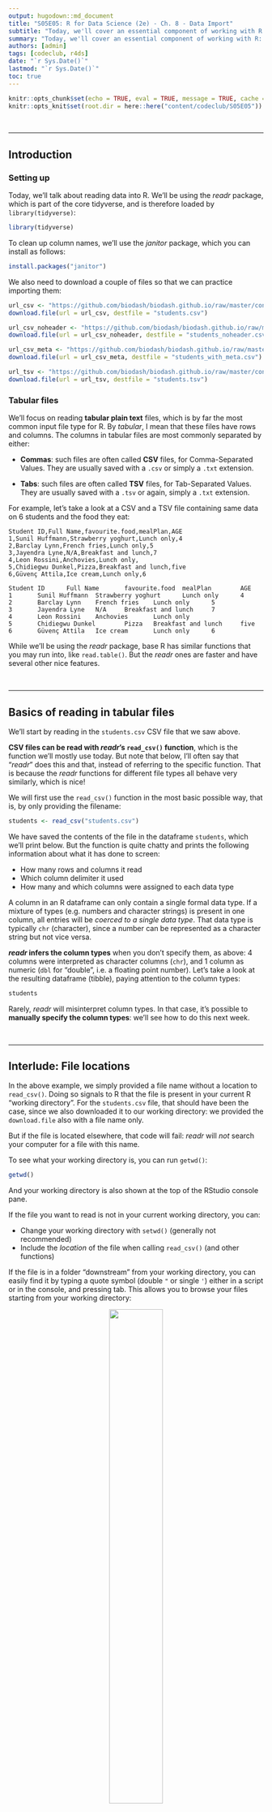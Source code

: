 ```yaml
---
output: hugodown::md_document
title: "S05E05: R for Data Science (2e) - Ch. 8 - Data Import"
subtitle: "Today, we'll cover an essential component of working with R: how to import your data into R!"
summary: "Today, we'll cover an essential component of working with R: how to import your data into R! We'll do so with functions from one of the core tidyverse packages: readr."
authors: [admin]
tags: [codeclub, r4ds]
date: "`r Sys.Date()`"
lastmod: "`r Sys.Date()`"
toc: true
---
```


```r
knitr::opts_chunk$set(echo = TRUE, eval = TRUE, message = TRUE, cache = FALSE)
knitr::opts_knit$set(root.dir = here::here("content/codeclub/S05E05"))
```

<br>

--------------------------------------------------------------------------------

## Introduction

### Setting up

Today, we'll talk about reading data into R.
We'll be using the _readr_ package, which is part of the core tidyverse,
and is therefore loaded by `library(tidyverse)`:

```r
library(tidyverse)
```

To clean up column names, we'll use the _janitor_ package,
which you can install as follows:

```r
install.packages("janitor")
```

We also need to download a couple of files so that we can practice importing
them:

```r
url_csv <- "https://github.com/biodash/biodash.github.io/raw/master/content/codeclub/S05E05/students.csv"
download.file(url = url_csv, destfile = "students.csv")

url_csv_noheader <- "https://github.com/biodash/biodash.github.io/raw/master/content/codeclub/S05E05/students_noheader.csv"
download.file(url = url_csv_noheader, destfile = "students_noheader.csv")

url_csv_meta <- "https://github.com/biodash/biodash.github.io/raw/master/content/codeclub/S05E05/students_with_meta.csv"
download.file(url = url_csv_meta, destfile = "students_with_meta.csv")

url_tsv <- "https://github.com/biodash/biodash.github.io/raw/master/content/codeclub/S05E05/students.tsv"
download.file(url = url_tsv, destfile = "students.tsv")
```

### Tabular files

We'll focus on reading **tabular plain text** files,
which is by far the most common input file type for R.
By _tabular_, I mean that these files have rows and columns.
The columns in tabular files are most commonly separated by either:

- **Commas**: such files are often called **CSV** files, for Comma-Separated Values.
  They are usually saved with a `.csv` or simply a `.txt` extension.
  
- **Tabs**: such files are often called **TSV** files, for Tab-Separated Values.
  They are usually saved with a `.tsv` or again, simply a `.txt` extension.

For example, let's take a look at a CSV and a TSV file containing same data
on 6 students and the food they eat:

```
Student ID,Full Name,favourite.food,mealPlan,AGE
1,Sunil Huffmann,Strawberry yoghurt,Lunch only,4
2,Barclay Lynn,French fries,Lunch only,5
3,Jayendra Lyne,N/A,Breakfast and lunch,7
4,Leon Rossini,Anchovies,Lunch only,
5,Chidiegwu Dunkel,Pizza,Breakfast and lunch,five
6,Güvenç Attila,Ice cream,Lunch only,6
```

```
Student ID      Full Name       favourite.food  mealPlan        AGE
1       Sunil Huffmann  Strawberry yoghurt      Lunch only      4
2       Barclay Lynn    French fries    Lunch only      5
3       Jayendra Lyne   N/A     Breakfast and lunch     7
4       Leon Rossini    Anchovies       Lunch only
5       Chidiegwu Dunkel        Pizza   Breakfast and lunch     five
6       Güvenç Attila   Ice cream       Lunch only      6
```

While we'll be using the _readr_ package, base R has similar functions that
you may run into, like `read.table()`.
But the _readr_ ones are faster and have several other nice features.

<br>

--------------------------------------------------------------------------------

## Basics of reading in tabular files

We'll start by reading in the `students.csv` CSV file that we saw above.

**CSV files can be read with _readr_'s `read_csv()` function**,
which is the function we'll mostly use today.
But note that below, I'll often say that "_readr_" does this and that,
instead of referring to the specific function.
That is because the _readr_ functions for different file types all behave
very similarly, which is nice!

We will first use the `read_csv()` function in the most basic possible way,
that is, by only providing the filename:

```r
students <- read_csv("students.csv")
```

We have saved the contents of the file in the dataframe `students`,
which we'll print below.
But the function is quite chatty and prints the following information about
what it has done to screen:

- How many rows and columns it read
- Which column delimiter it used
- How many and which columns were assigned to each data type

<div class="alert alert-note"><div>
A column in an R dataframe can only contain a single formal data type.
If a mixture of types (e.g. numbers and character strings) is present in one column,
all entries will be _coerced to a single data type_.
That data type is typically `chr` (character),
since a number can be represented as a character string but not vice versa.
</div></div>

**_readr_ infers the column types** when you don't specify them, as above:
4 columns were interpreted as character columns (`chr`),
and 1 column as numeric (`dbl` for "double", i.e. a floating point number).
Let's take a look at the resulting dataframe (tibble),
paying attention to the column types:

```r
students
```

Rarely, _readr_ will misinterpret column types.
In that case, it's possible to **manually specify the column types**:
we'll see how to do this next week.

<br>

--------------------------------------------------------------------------------

## Interlude: File locations

In the above example, we simply provided a file name without a location to
`read_csv()`.
Doing so signals to R that the file is present in your current R
"working directory".
For the `students.csv` file, that should have been the case,
since we also downloaded it to our working directory:
we provided the `download.file` also with a file name only.

But if the file is located elsewhere, that code will fail:
_readr_ will _not_ search your computer for a file with this name.

<div class="alert alert-note"><div>

To see what your working directory is, you can run `getwd()`:

```r
getwd()
```

And your working directory is also shown at the top of the RStudio console pane.

</div></div>

If the file you want to read is not in your current working directory,
you can:

- Change your working directory with `setwd()` (generally not recommended)
- Include the _location_ of the file when calling `read_csv()` (and other functions)

If the file is in a folder "downstream" from your working directory,
you can easily find it by typing a quote symbol (double `"` or single `'`)
either in a script or in the console, and pressing <kdb>tab</kbd>.
This allows you to browse your files starting from your working directory:

<figure>
<p align="center"> 
<img src=img/path_completion.png width="50%">
<figcaption>You can browse files by opening quotes!</figcaption>
</p>
</figure>

If that's not the case,
it may be easiest to copy the location using your computer's file browser,
and paste that location into your code.

Here are two examples of including folder names with a function like `read_csv()`:  

```r
read_csv("data/more_students.csv")

read_csv("C:/Users/jelmer/R_data/other_students.csv")
```

Note that in R,
you can _always_ use forward slashes `/` to separate folder regardless of your
operating system
(If you have Windows, which uses backslashes `\` instead,
then backslashes will also work.) 

<div class="alert alert-note"><div>
In two weeks, we'll talk about RStudio "Projects",
which can make your life a lot easier when it comes to file paths and never
having to change your working directory.
</div></div>

<br>

--------------------------------------------------------------------------------

## Common challenges with input files

### No headers

Some files have no first line with column names.
That leads to problems when using all the defaults:

```r
read_csv("students_noheader.csv")
```

Oops! The first row of data was interpreted as column names.
We can tell _readr_ to not do this by adding `col_names = FALSE`:

```r
read_csv("students_noheader.csv", col_names = FALSE)
```

That's better! But of course, we can't automatically get useful column names,
and they are now named `X1`, `X2`, etc.
We could set the column names after reading the file,
but we can also provide a vector of column names to the `col_names` argument
of `read_csv()`:

```r
student_colnames <- c("student_id", "full_name", "fav_food", "meal_plan", "age")

read_csv("students_noheader.csv", col_names = student_colnames)
```

### Extra header or metadata lines

Other files will contain lines at the top that are not part of the table,
but contain some sort of annotations or metadata, for instance:

```bash
cat students_with_meta.csv
```

Since there are two metadata lines,
we can tell *readr* to skip those first 2 lines with the `skip = n` argument:

```r
read_csv("students_with_meta.csv", skip = 2)
```

Another way of skipping lines is with the `comment` argument,
which can be used when all metadata lines start with a certain character,
like `#` in our case:

```r
read_csv("students_with_meta.csv", comment = "#")
```

Why might it be preferable to use `comment` over `skip`, when possible?

### Missing values denotations

R has a special data type for missing values: `NA`.
It is important for downstream analyses that missing values are actually
interpreted by R as `NA`s.

The `na` argument of the *readr* functions controls
which values are interpreted as `NA`.
The default is  to interpret _empty cells_ and _cells that only contain "NA"_
as `NA`.
In R code, this default is `c("", "NA")`, as we can see in the `read_csv()` help.

However, sometimes files use other symbols to denote missing values,
such as `999`, `X`, `-`, or, like in the `students.csv` file, `N/A`.
It turns out that our `students.csv` file uses empty cells _and_ `N/A`
(and even plain `NA`s...),
so we'll have to tell `read_csv()` about that as follows: 

```r
read_csv("students.csv", na = c("N/A", ""))
```

Compare this to the output when reading in without specifying `na` --
pay attention the the 3rd value in the `favourite.food` column:

```r
read_csv("students.csv")
```

### Crappy column names

You might have noticed the backticks around `Student ID` and `Full Name`
when we display the dataframe.
This is because these column names contain spaces,
which are _allowed_ but quite inconvenient in R.

We could go ahead and rename columns after reading in the file, e.g.:

```r
# You'll need to use the backticks to refer to the column name with spaces!
read_csv("students.csv") |> 
  rename(student_id = `Student ID`)
```

But the `students.csv` file has terribly inconsistent column name styling
throughout,
with `favourite.food` (`.` separating words), `mealPlan` ("camel case"),
and `AGE` (all caps) as the other column names.
Renaming all columns gets tedious quickly,
and would in fact become a serious chore if the file had, say, 50 columns.

The really nice `clean_names()` function from the _janitor_ package
converts all column names to "snake case" style
(all lowercase, words separated by underscores, as we saw last week):

```r
read_csv("students.csv") |>
  janitor::clean_names()
```

<div class="alert alert-note"><div>
The notation above with `janitor::` in front of the function name is
making explicit that this function is part of the _janitor_ package;
also, when we use this notation,
we don't need to have the package _loaded_.
</div></div>

<br>

--------------------------------------------------------------------------------

## Other file types

- In the breakout rooms, you'll practice with a **TSV file**:
  as we discussed above, these are tab-delimited.
  They can be read with `read_tsv()`.
  
- For tabular plain text files with a **different delimiter** than commas or tabs
  (e.g., spaces), you can use `read_delim()` and specify the delimiter.

- **Excel files** can be read with the _readxl_ package:
  see the bonus exercise.

- **Unstructured** (non-tabular) plain text files can be read with the base R
  `readLines()` function.
  
- Sometimes you will create complex **R objects** that aren't easily saved as
  a plain text file.
  These can be saved as binary (non-human readable) `.rds` files
  with `write_rds()` and read with `read_rds()`.

<br>

--------------------------------------------------------------------------------

## Breakout rooms

If you haven't done so already,
please download the CSV and TSV files and make sure you have _janitor_
installed (see the code in the Introduction).

<div class="puzzle"><div>

### Exercise 1: `read_tsv()`

Let's try `read_csv()`'s counterpart for TSV (tab-separated) files: `read_tsv()`.

The `students.tsv` file that you have downloaded contains the exact same data
as the `students.csv` file we've practiced with.

**Read in `students.tsv`, making sure to get the `NA`s right,**
**and to clean up the column names like we did above.**

<details><summary><b>Solution</b>(click here)</summary>
<br>

```r
read_tsv("students.tsv", na = c("N/A", "")) |>
  janitor::clean_names()
```

</details>
</div></div>

<br>

<div class="puzzle"><div>

### Exercise 2: A challenging file

Start by downloading a new CSV file:

```r
url_tsv <- "https://github.com/biodash/biodash.github.io/raw/master/content/codeclub/S05E05/exercise2.csv"
download.file(url = url_tsv, destfile = "exercise2.csv")
```

Now, try reading in this `exercise2.csv` file, which has the following content:

```
# This file is still incomplete
1,Sunil Huffmann,Strawberry yoghurt,Lunch only,4
2,Barclay Lynn,French fries,Lunch only,5
3,Jayendra Lyne,N/A,Breakfast and lunch,7
4,Leon Rossini,Anchovies,Lunch only,
5,Chidiegwu Dunkel,Pizza,Breakfast and lunch,five
6,Güvenç Attila,Ice cream,Lunch only,6
% More data will be entered soon!
```

<details><summary><b>Hints</b>(click here)</summary>
<br>

- Notice that there are metadata / comment lines both at the start and the end
  of the file!
  
- You cannot specify multiple `comment` symbols to `read_csv()`,
  so you'll have to use both the `skip` _and_ `comment` arguments.
  
- You'll also want to take care of the fact that there is no line with column names.

</details>

<br>

<details><summary><b>Solution</b>(click here)</summary>
<br>

```r
read_csv("exercise2.csv", skip = 1, comment = "%", col_names = FALSE)
```

Or, with descriptive column names:

```r
student_colnames <- c("student_id", "full_name", "fav_food", "meal_plan", "age")

read_csv("exercise2.csv", skip = 1, comment = "%", col_names = student_colnames)
```

</details>
</div></div>

<br>

<div class="puzzle"><div>

### Bonus: reading an Excel file

In this exercise, you'll use a function from the _readxl_ package to read an
Excel file. We need to do a couple of things to get set up first.

- You can install and then load the _readxl_ package as follows:

```r
install.packages("readxl")
```

```r
library(readxl)
```

- You can download the excel file as follows:

```r
url_xls <- "https://github.com/biodash/biodash.github.io/raw/master/content/codeclub/S05E05/breed_ranks.xlsx"
download.file(url = url_xls, destfile = "students.xls")
```

Now, use the `read_excel()` function from the _readxl_ package to read the
`breed_ranks.xlsx` file.

Bonus<sup>2</sup>: There are two sheets, `Sheet1` and `Sheet2`.
Can you read both in?
And can you combine the resulting dataframes into a single one?

<details><summary><b>Hints</b>(click here)</summary>
<br>

- Take a look at the `read_excel()` help page
  (e.g., type `?read_excel` in the R console) to figure out the syntax.

- When you don't specify the `sheet` argument, it will read in the first one.

- You can "vertically" combine dataframes using the `bind_rows()` function.

</details>

<br>

<details><summary><b>Solution</b>(click here)</summary>
<br>

You can read the first sheet with:

```r
breed_ranks <- read_excel("breed_ranks.xlsx")

# Or, equivalently:
#breed_ranks <- read_excel("breed_ranks.xlsx", sheet = 1)
```

You can read the second sheet with:

```r
breed_ranks2 <- read_excel("breed_ranks.xlsx", sheet = 2)
```

You can combine the two dataframes with:

```r
breed_ranks_all <- bind_rows(breed_ranks, breed_ranks2)
```

Let's check the numbers of rows:

```r
nrow(breed_ranks) # From sheet 1

nrow(breed_ranks2) # From sheet 2

nrow(breed_ranks_all) # Both combined
```

Let's take a look at the first few rows:

```r
head(breed_ranks_all)
```

</details>
</div></div>

</div></div>

<br>

----

<br>
